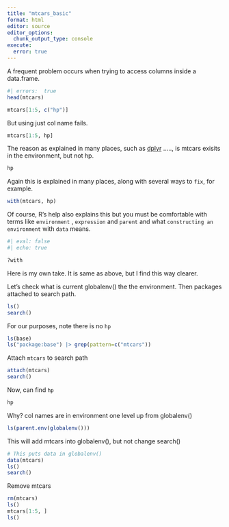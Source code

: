 ```yaml
---
title: "mtcars_basic"
format: html
editor: source
editor_options: 
  chunk_output_type: console
execute: 
  error: true
---
```


<!-- #| error:   true means display error, but DO NOT halt -->

A frequent problem occurs when trying to access columns inside a data.frame.

```r
#| errors:  true
head(mtcars)

mtcars[1:5, c("hp")]
```

But using just col name fails.

```r
mtcars[1:5, hp]
```

The reason as explained in many places, such as [dplyr](https://dplyr.tidyverse.org/articles/programming.html) ....., is mtcars exisits in the environment, but not hp.

```r
hp
```

Again this is explained in many places, along with several ways to `fix`, for example.
```r
with(mtcars, hp)
```
Of course, R's help also explains this but you must be comfortable with terms like `environment` , `expression` and `parent` and what `constructing an environment` with `data` means.
```r
#| eval: false
#| echo: true

?with
```


Here is my own take.   It is same as above, but I find this way clearer.

Let's check what is current globalenv() the the environment.   Then packages attached to search path.
```r
ls()
search()
```



For our purposes, note there is no `hp`
```r
ls(base)
ls("package:base") |> grep(pattern=c("mtcars"))

```   

Attach `mtcars` to search path  
```r
attach(mtcars)
search()
```

Now, can find `hp`
```r
hp
```

Why?  col names are in environment one level up from  globalenv()
```r
ls(parent.env(globalenv()))

```





This will add mtcars into globalenv(), but not change search()
```r
# This puts data in globalenv()
data(mtcars)
ls()
search()
```

Remove mtcars
```r
rm(mtcars)
ls()
mtcars[1:5, ]
ls()
```



